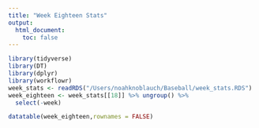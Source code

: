 ```yaml
---
title: "Week Eighteen Stats"
output: 
  html_document:
    toc: false
---
```



```r
library(tidyverse)
library(DT)
library(dplyr)
library(workflowr)
week_stats <- readRDS("/Users/noahknoblauch/Baseball/week_stats.RDS")
week_eighteen <- week_stats[[18]] %>% ungroup() %>%
  select(-week)

```

```r
datatable(week_eighteen,rownames = FALSE)
```
